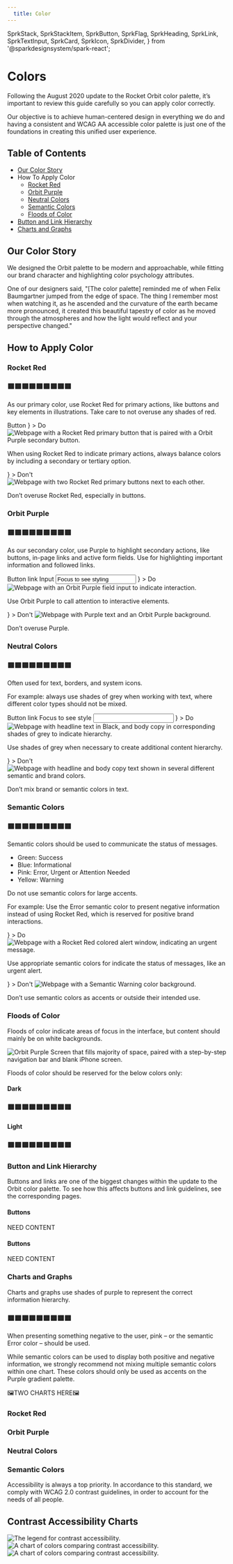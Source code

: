 ```yaml
---
  title: Color
---
```















  SprkStack,
  SprkStackItem,
  SprkButton,
  SprkFlag,
  SprkHeading,
  SprkLink,
  SprkTextInput,
  SprkCard,
  SprkIcon,
  SprkDivider,
} from '@sparkdesignsystem/spark-react';


# Colors
<SprkTabs idString="tabs-1">
  <SprkTabsPanel
    isDefaultActive
    tabBtnChildren="Usage"
    tabBtnAnalyticsString="tab-1"
    tabBtnDataId="tab-1"
  >
  <p>
    Following the August 2020 update to the Rocket Orbit color palette, it’s important to review this guide carefully so you can apply color correctly.
  </p>
  <p>
    Our objective is to achieve human-centered design in everything we do and having a consistent and WCAG AA accessible color palette is just one of the foundations in creating this unified user experience.
  </p>
  <SprkDivider element="span"/>
  <h2>Table of Contents</h2>
  <ul>
    <li>
      <a href="#our-color-story">
        Our Color Story
      </a>
    </li>
    <li>
      How To Apply Color
      <ul class="sprk-b-List sprk-b-List--indented sprk-u-Measure sprk-u-mbn">
        <li>
          <a href="#rocket-red">
            Rocket Red
          </a>
        </li>
        <li>
          <a href="#orbit-purple">
            Orbit Purple
          </a>
        </li>
        <li>
          <a href="#neutral-colors">
            Neutral Colors
          </a>
        </li>
        <li>
          <a href="#semantic-colors">
            Semantic Colors
          </a>
        </li>
        <li>
          <a href="#floods-of-color">
            Floods of Color
          </a>
        </li>
      </ul>
    </li>
    <li>
      <a href="#button-and-link-hierarchy">
        Button and Link Hierarchy
      </a>
    </li>
    <li>
      <a href="#charts-and-graphs">
        Charts and Graphs
      </a>
    </li>
  </ul>
  <SprkDivider element="span"/>
  <h2>Our Color Story</h2>
  <p>
    We designed the Orbit palette to be modern and approachable, while fitting our brand character and highlighting color psychology attributes.
  </p>
  <p>
    One of our designers said, "[The color palette] reminded me of when Felix Baumgartner jumped from the edge of space. The thing I remember most when watching it, as he ascended and the curvature of the earth became more pronounced, it created this beautiful tapestry of color as he moved through the atmospheres and how the light would reflect and your perspective changed."
  </p>
  <SprkDivider element="span"/>
  <h2>How to Apply Color</h2>
  <h3>Rocket Red</h3>
  <h3>🟥🟥🟥🟥🟥🟥🟥🟥🟥</h3>
  <p>
    As our primary color, use Rocket Red for primary actions, like buttons and key elements in illustrations. Take care to not overuse any shades of red.
  </p>
  <SprkButton additionalClasses="sprk-u-mbm">Button</SprkButton>
  <SprkStack itemSpacing="medium" splitAt="small">
    <SprkStackItem additionalClasses="sprk-o-Stack__item--half@s sprk-u-prm">
      <SprkStack>
        <SprkStackItem additionalClasses="sprk-u-mbm">
          <SprkFlag
            additionalClasses="sprk-o-Flag--middle"
            media={
              <SprkIcon iconName="check-mark" additionalClasses="sprk-c-Icon--l sprk-c-Icon--stroke-current-color sprk-u-Color--green" />
            }
          >
            <SprkHeading
              element="span"
              variant="displayFour"
            >
              Do
            </SprkHeading>
          </SprkFlag>
        </SprkStackItem>
        <SprkStackItem additionalClasses="sprk-u-mbm">
          <img
            srcset={doRedSet}
            src={doRed}
            sizes="(min-width: 1120px) 1120px,
                  (min-width: 1680px) 1680px,
                  560px"
            alt="Webpage with a Rocket Red primary button that is paired with a Orbit Purple secondary button."/>
        </SprkStackItem>
        <SprkStackItem>
          <p>
            When using Rocket Red to indicate primary actions, always balance colors by including a secondary or tertiary option.
          </p>
        </SprkStackItem>
      </SprkStack>
    </SprkStackItem>
    <SprkStackItem additionalClasses="sprk-o-Stack__item--half@s sprk-u-prm">
      <SprkStack>
        <SprkStackItem additionalClasses="sprk-u-mbm">
          <SprkFlag
            additionalClasses="sprk-o-Flag--middle"
            media={
              <SprkIcon iconName="close-circle" additionalClasses="sprk-c-Icon--l sprk-c-Icon--stroke-current-color sprk-u-Color--red" />
            }
          >
            <SprkHeading
              element="span"
              variant="displayFour"
            >
              Don't
            </SprkHeading>
          </SprkFlag>
        </SprkStackItem>
        <SprkStackItem additionalClasses="sprk-u-mbm">
          <img
            srcset={dontRedSet}
            src={dontRed}
            sizes="(min-width: 1120px) 1120px,
                  (min-width: 1680px) 1680px,
                  560px"
            alt="Webpage with two Rocket Red primary buttons next to each other."/>
        </SprkStackItem>
        <SprkStackItem>
          <p>
            Don’t overuse Rocket Red, especially in buttons.
          </p>
        </SprkStackItem>
      </SprkStack>
    </SprkStackItem>
  </SprkStack>
  <SprkDivider element="span"/>
  <h3>Orbit Purple</h3>
  <h3>🟥🟥🟥🟥🟥🟥🟥🟥🟥</h3>
  <p>
    As our secondary color, use Purple to highlight secondary actions, like buttons, in-page links and active form fields. Use for highlighting important information and followed links.

  </p>
  <SprkStack splitAt="small" itemSpacing="huge" additionalClasses="sprk-o-Stack--end-column@s sprk-u-mbl">
    <SprkStackItem >
      <SprkButton>Button</SprkButton>
    </SprkStackItem>
    <SprkStackItem>
      <SprkLink
        element="a"
        href="#nogo"
      >
        link
      </SprkLink>
    </SprkStackItem>
    <SprkStackItem>
      <label
        for="text-input"
        class="sprk-b-Label"
      >
        Input
      </label>
      <input
        class="sprk-b-TextInput sprk-u-Width-100"
        value="Focus to see styling"
        aria-describedby="text-input--error-container"
      />
    </SprkStackItem>
  </SprkStack>
   <SprkStack itemSpacing="medium" splitAt="small">
    <SprkStackItem additionalClasses="sprk-o-Stack__item--half@s sprk-u-prm">
      <SprkStack>
        <SprkStackItem additionalClasses="sprk-u-mbm">
          <SprkFlag
            additionalClasses="sprk-o-Flag--middle"
            media={
              <SprkIcon iconName="check-mark" additionalClasses="sprk-c-Icon--l sprk-c-Icon--stroke-current-color sprk-u-Color--green" />
            }
          >
            <SprkHeading
              element="span"
              variant="displayFour"
            >
              Do
            </SprkHeading>
          </SprkFlag>
        </SprkStackItem>
        <SprkStackItem additionalClasses="sprk-u-mbm">
          <img
            srcset={doPurpleSet}
            src={doPurple}
            sizes="(min-width: 1120px) 1120px,
                  (min-width: 1680px) 1680px,
                  560px"
            alt="Webpage with an Orbit Purple field input to indicate interaction."/>
        </SprkStackItem>
        <SprkStackItem>
          <p>
            Use Orbit Purple to call attention to interactive elements.
          </p>
        </SprkStackItem>
      </SprkStack>
    </SprkStackItem>
    <SprkStackItem additionalClasses="sprk-o-Stack__item--half@s sprk-u-prm">
      <SprkStack>
        <SprkStackItem additionalClasses="sprk-u-mbm">
          <SprkFlag
            additionalClasses="sprk-o-Flag--middle"
            media={
              <SprkIcon iconName="close-circle" additionalClasses="sprk-c-Icon--l sprk-c-Icon--stroke-current-color sprk-u-Color--red" />
            }
          >
            <SprkHeading
              element="span"
              variant="displayFour"
            >
              Don't
            </SprkHeading>
          </SprkFlag>
        </SprkStackItem>
        <SprkStackItem additionalClasses="sprk-u-mbm">
          <img
            srcset={dontPurpleSet}
            src={dontPurple}
            sizes="(min-width: 1120px) 1120px,
                  (min-width: 1680px) 1680px,
                  560px"
            alt="Webpage with Purple text and an Orbit Purple background."/>
        </SprkStackItem>
        <SprkStackItem>
          <p>
            Don’t overuse Purple.
          </p>
        </SprkStackItem>
      </SprkStack>
    </SprkStackItem>
  </SprkStack>
  <SprkDivider element="span"/>
  <h3>Neutral Colors</h3>
  <h3>🟥🟥🟥🟥🟥🟥🟥🟥🟥</h3>
  <p>
    Often used for text, borders, and system icons.
  </p>
  <p>
  For example: always use shades of grey when working with text, where different color types should not be mixed.
  </p>
  <SprkStack splitAt="small" itemSpacing="huge" additionalClasses="sprk-o-Stack--end-column@s sprk-u-mbl">
    <SprkStackItem >
      <SprkButton>Button</SprkButton>
    </SprkStackItem>
    <SprkStackItem>
      <SprkLink
        element="a"
        href="#nogo"
      >
        link
      </SprkLink>
    </SprkStackItem>
    <SprkStackItem>
      <label
        for="text-input"
        class="sprk-b-Label"
      >
        Focus to see style
      </label>
      <input
        class="sprk-b-TextInput sprk-u-Width-100"
        id="text-input"
        data-id="text-input"
        type="text"
        value=""
        aria-describedby="text-input--error-container"
      />
    </SprkStackItem>
  </SprkStack>
   <SprkStack itemSpacing="medium" splitAt="small">
    <SprkStackItem additionalClasses="sprk-o-Stack__item--half@s sprk-u-prm">
      <SprkStack>
        <SprkStackItem additionalClasses="sprk-u-mbm">
          <SprkFlag
            additionalClasses="sprk-o-Flag--middle"
            media={
              <SprkIcon iconName="check-mark" additionalClasses="sprk-c-Icon--l sprk-c-Icon--stroke-current-color sprk-u-Color--green" />
            }
          >
            <SprkHeading
              element="span"
              variant="displayFour"
            >
              Do
            </SprkHeading>
          </SprkFlag>
        </SprkStackItem>
        <SprkStackItem additionalClasses="sprk-u-mbm">
          <img
            srcset={doGraySet}
            src={doGray}
            sizes="(min-width: 1120px) 1120px,
                  (min-width: 1680px) 1680px,
                  560px"
            alt="Webpage with headline text in Black, and body copy in corresponding shades of grey to indicate hierarchy."/>
        </SprkStackItem>
        <SprkStackItem>
          <p>
            Use shades of grey when necessary to create additional content hierarchy.
          </p>
        </SprkStackItem>
      </SprkStack>
    </SprkStackItem>
    <SprkStackItem additionalClasses="sprk-o-Stack__item--half@s sprk-u-prm">
      <SprkStack>
        <SprkStackItem additionalClasses="sprk-u-mbm">
          <SprkFlag
            additionalClasses="sprk-o-Flag--middle"
            media={
              <SprkIcon iconName="close-circle" additionalClasses="sprk-c-Icon--l sprk-c-Icon--stroke-current-color sprk-u-Color--red" />
            }
          >
            <SprkHeading
              element="span"
              variant="displayFour"
            >
              Don't
            </SprkHeading>
          </SprkFlag>
        </SprkStackItem>
        <SprkStackItem additionalClasses="sprk-u-mbm">
          <img
            srcset={dontGraySet}
            src={dontGray}
            sizes="(min-width: 1120px) 1120px,
                  (min-width: 1680px) 1680px,
                  560px"
            alt="Webpage with headline and body copy text shown in several different semantic and brand colors."/>
        </SprkStackItem>
        <SprkStackItem>
          <p>
            Don’t mix brand or semantic colors in text.
          </p>
        </SprkStackItem>
      </SprkStack>
    </SprkStackItem>
  </SprkStack>
  <SprkDivider element="span"/>
  <h3>Semantic Colors</h3>
  <h3>🟥🟥🟥🟥🟥🟥🟥🟥🟥</h3>
  <p>
    Semantic colors should be used to communicate the status of messages.
  </p>
  <ul>
    <li>Green: Success</li>
    <li>Blue: Informational</li>
    <li>Pink: Error, Urgent or Attention Needed</li>
    <li>Yellow: Warning</li>
  </ul>
  <p>
    Do not use semantic colors for large accents.
  </p>
  <p>
    For example: Use the Error semantic color to present negative information instead of using Rocket Red, which is reserved for positive brand interactions.
  </p>
  <SprkStack itemSpacing="medium" splitAt="small">
    <SprkStackItem additionalClasses="sprk-o-Stack__item--half@s sprk-u-prm">
      <SprkStack>
        <SprkStackItem additionalClasses="sprk-u-mbm">
          <SprkFlag
            additionalClasses="sprk-o-Flag--middle"
            media={
              <SprkIcon iconName="check-mark" additionalClasses="sprk-c-Icon--l sprk-c-Icon--stroke-current-color sprk-u-Color--green" />
            }
          >
            <SprkHeading
              element="span"
              variant="displayFour"
            >
              Do
            </SprkHeading>
          </SprkFlag>
        </SprkStackItem>
        <SprkStackItem additionalClasses="sprk-u-mbm">
          <img
            srcset={doSemanticSet}
            src={doSemantic}
            sizes="(min-width: 1120px) 1120px,
                  (min-width: 1680px) 1680px,
                  560px"
            alt="Webpage with a Rocket Red colored alert window, indicating an urgent message."/>
        </SprkStackItem>
        <SprkStackItem>
          <p>
            Use appropriate semantic colors for indicate the status of messages, like an urgent alert.
          </p>
        </SprkStackItem>
      </SprkStack>
    </SprkStackItem>
    <SprkStackItem additionalClasses="sprk-o-Stack__item--half@s sprk-u-prm">
      <SprkStack>
        <SprkStackItem additionalClasses="sprk-u-mbm">
          <SprkFlag
            additionalClasses="sprk-o-Flag--middle"
            media={
              <SprkIcon iconName="close-circle" additionalClasses="sprk-c-Icon--l sprk-c-Icon--stroke-current-color sprk-u-Color--red" />
            }
          >
            <SprkHeading
              element="span"
              variant="displayFour"
            >
              Don't
            </SprkHeading>
          </SprkFlag>
        </SprkStackItem>
        <SprkStackItem additionalClasses="sprk-u-mbm">
          <img
            srcset={dontSemanticSet}
            src={dontSemantic}
            sizes="(min-width: 1120px) 1120px,
                  (min-width: 1680px) 1680px,
                  560px"
            alt="Webpage with a Semantic Warning color background."/>
        </SprkStackItem>
        <SprkStackItem>
          <p>
            Don’t use semantic colors as accents or outside their intended use.
          </p>
        </SprkStackItem>
      </SprkStack>
    </SprkStackItem>
  </SprkStack>
  <SprkDivider element="span"/>
  <h3>Floods of Color</h3>
  <p>
    Floods of color indicate areas of focus in the interface, but content should mainly be on white backgrounds.
  </p>
    <img
      srcset={stepperExampleSet}
      src={stepperExample}
      sizes="(min-width: 1120px) 1120px,
            (min-width: 1680px) 1680px,
            560px"
      class="sprk-u-mbm sprk-u-Measure"
      alt="Orbit Purple Screen that fills majority of space, paired with a step-by-step navigation bar and blank iPhone screen."/>
  <p>
    Floods of color should be reserved for the below colors only:
  </p>
  <h4>Dark</h4>
  <h3>🟥🟥🟥🟥🟥🟥🟥🟥🟥</h3>
  <h4>Light</h4>
  <h3>🟥🟥🟥🟥🟥🟥🟥🟥🟥</h3>
  <SprkDivider element="span"/>
  <h3>Button and Link Hierarchy</h3>
  <p>
    Buttons and links are one of the biggest changes within the update to the Orbit color palette. To see how this affects buttons and link guidelines, see the corresponding pages.
  </p>
  <SprkStack itemSpacing="medium" splitAt="small" additionalClasses="sprk-u-Measure">
    <SprkStackItem additionalClasses="sprk-o-Stack__item--half@s sprk-u-prm">
      <SprkCard>
        <h4>Buttons</h4>
        <p>
          NEED CONTENT
        </p>
      </SprkCard>
    </SprkStackItem>
    <SprkStackItem additionalClasses="sprk-o-Stack__item--half@s sprk-u-prm">
      <SprkCard>
        <h4>Buttons</h4>
        <p>
          NEED CONTENT
        </p>
      </SprkCard>
    </SprkStackItem>
  </SprkStack>
  <h3>Charts and Graphs</h3>
  <p>
    Charts and graphs use shades of purple to represent the correct information hierarchy.
  </p>
  <h3>🟥🟥🟥🟥🟥🟥🟥🟥🟥</h3>
  <p>
    When presenting something negative to the user, pink – or the semantic Error color – should be used.
  </p>
  <p>
    While semantic colors can be used to display both positive and negative information, we strongly recommend not mixing multiple semantic colors within one chart. These colors should only be used as accents on the Purple gradient palette.
  </p>
  <p>
    🖼TWO CHARTS HERE🖼
  </p>
  </SprkTabsPanel>
  <SprkTabsPanel tabBtnChildren="Color Codes" tabBtnAnalyticsString="tab-2" tabBtnDataId="tab-2">
    <h3>
      Rocket Red
    </h3>
    <ColorSwatchGrid>
      <ColorSwatch variableName="sprk-red" />
      <ColorSwatch variableName="sprk-deep-red" />
      <ColorSwatch variableName="sprk-mid-red" />
    </ColorSwatchGrid>
    <SprkDivider element="span"/>
    <h3>
      Orbit Purple
    </h3>
    <ColorSwatchGrid>
      <ColorSwatch variableName="sprk-purple" />
      <ColorSwatch variableName="sprk-purple-dark" />
      <ColorSwatch variableName="sprk-purple-deep" />
      <ColorSwatch variableName="sprk-purple-light" />
      <ColorSwatch variableName="sprk-purple-lightest" />
    </ColorSwatchGrid>
    <SprkDivider element="span"/>
    <h3>
      Neutral Colors
    </h3>
    <ColorSwatchGrid>
      <ColorSwatch variableName="sprk-white" />
      <ColorSwatch variableName="sprk-black" />
      <ColorSwatch variableName="sprk-black-tint-80" />
      <ColorSwatch variableName="sprk-black-tint-70" />
      <ColorSwatch variableName="sprk-black-tint-60" />
      <ColorSwatch variableName="sprk-black-tint-50" />
      <ColorSwatch variableName="sprk-black-tint-40" />
      <ColorSwatch variableName="sprk-black-tint-30" />
      <ColorSwatch variableName="sprk-black-tint-20" />
      <ColorSwatch variableName="sprk-black-tint-10" />
      <ColorSwatch variableName="sprk-gray" />
    </ColorSwatchGrid>
    <SprkDivider element="span"/>
    <h3>
      Semantic Colors
    </h3>
    <ColorSwatchGrid>
      <ColorSwatch variableName="sprk-green" />
      <ColorSwatch variableName="sprk-blue" />
      <ColorSwatch variableName="sprk-pink" />
      <ColorSwatch variableName="sprk-yellow" />
    </ColorSwatchGrid>
    <SprkDivider element="span"/>
  </SprkTabsPanel>
  <SprkTabsPanel tabBtnChildren="Accessibility" tabBtnAnalyticsString="tab-3" tabBtnDataId="tab-3">
    <p>
      Accessibility is always a top priority. In accordance to this standard, we comply with WCAG 2.0 contrast guidelines, in order to account for the needs of all people.
    </p>
    <h2>Contrast Accessibility Charts</h2>
    <img
      srcset={accessibilityKeySet}
      src={accessibilityKey}
      sizes="(min-width: 1120px) 1120px,
            (min-width: 1680px) 1680px,
            560px"
      class="sprk-u-mbm sprk-u-Measure"
      alt="The legend for contrast accessibility."/>
    <img
      srcset={accessibilityChart1Set}
      src={accessibilityChart1}
      sizes="(min-width: 1120px) 1120px,
            (min-width: 1680px) 1680px,
            560px"
      class="sprk-u-mbm sprk-u-Measure"
      alt="A chart of colors comparing contrast accessibility."/>
    <img
      srcset={accessibilityChart2Set}
      src={accessibilityChart2}
      sizes="(min-width: 1120px) 1120px,
            (min-width: 1680px) 1680px,
            560px"
      class="sprk-u-mbm sprk-u-Measure"
      alt="A chart of colors comparing contrast accessibility."/>
  </SprkTabsPanel>
</SprkTabs>





